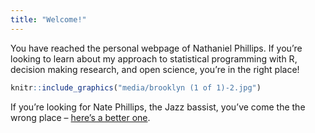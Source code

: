 ```yaml
---
title: "Welcome!"
---
```


You have reached the personal webpage of Nathaniel Phillips. If you're looking to learn about my approach to statistical programming with R, decision making research, and open science, you're in the right place!


```r
knitr::include_graphics("media/brooklyn (1 of 1)-2.jpg")
```

If you're looking for Nate Phillips, the Jazz bassist, you've come the the wrong place -- [here's a better one](https://www.youtube.com/watch?v=YE9StQJahI4).